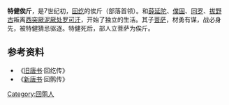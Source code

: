 '''特健俟斤'''，是7世纪初，[[回纥|回纥]]的俟斤（部落首领）。和[[薛延陀|薛延陀]]、[[僕固|僕固]]、[[同罗|同罗]]、[[拔野古|拔野古]]叛离[[西突厥|西突厥]][[泥厥处罗可汗|泥厥处罗可汗]]，开始了独立的生活。其子[[菩萨俟斤|菩萨]]，材勇有谋，战必身先，被特健猜忌驱逐。特健死后，部人立菩萨为俟斤。

==参考资料==

*《[[旧唐书|旧唐书]]·回纥传》
*《[[新唐书|新唐书]]·回鹘传》

{{start box}}
{{s-before|首任}}
{{s-title|[[回纥|回纥]]俟斤|}}
{{s-after|[[菩萨俟斤|菩萨]]}}
{{end box}}

[[Category:回鹘人|Category:回鹘人]]